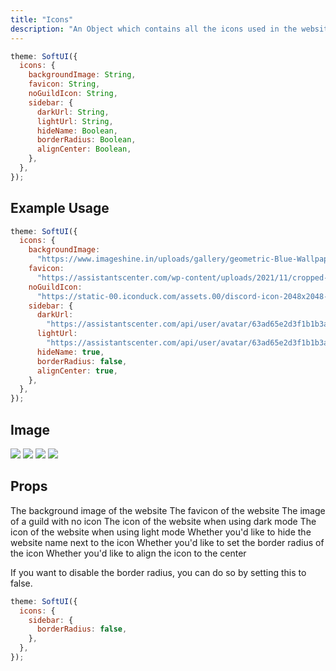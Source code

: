 ```yaml
---
title: "Icons"
description: "An Object which contains all the icons used in the website."
---
```


```js
theme: SoftUI({
  icons: {
    backgroundImage: String,
    favicon: String,
    noGuildIcon: String,
    sidebar: {
      darkUrl: String,
      lightUrl: String,
      hideName: Boolean,
      borderRadius: Boolean,
      alignCenter: Boolean,
    },
  },
});
```

## Example Usage

```js
theme: SoftUI({
  icons: {
    backgroundImage:
      "https://www.imageshine.in/uploads/gallery/geometric-Blue-Wallpaper-Free-Download.jpg",
    favicon:
      "https://assistantscenter.com/wp-content/uploads/2021/11/cropped-cropped-logov6.png",
    noGuildIcon:
      "https://static-00.iconduck.com/assets.00/discord-icon-2048x2048-nnt62s2u.png",
    sidebar: {
      darkUrl:
        "https://assistantscenter.com/api/user/avatar/63ad65e2d3f1b1b3acdff794",
      lightUrl:
        "https://assistantscenter.com/api/user/avatar/63ad65e2d3f1b1b3acdff794",
      hideName: true,
      borderRadius: false,
      alignCenter: true,
    },
  },
});
```

## Image

<Tabs>
    <Tab title="backgroundImage">
        <Frame type="glass" caption="backgroundImage">
            <img src="/images/content/backgroundImage.jpg" />
        </Frame>
    </Tab>
    <Tab title="favicon">
        <Frame type="glass" caption="favicon">
            <img src="/images/content/favicon.jpg" />
        </Frame>
    </Tab>
    <Tab title="noGuildIcon">
        <Frame type="glass" caption="noGuildIcon">
            <img src="/images/content/noGuildIcon.jpg" />
        </Frame>
    </Tab>
    <Tab title="sidebar">
        <Frame type="glass" caption="sidebar.darkUrl and sidebar.lightUrl">
            <img src="/images/content/sidebar.jpg" />
        </Frame>
    </Tab>
</Tabs>

## Props

<ResponseField name="backgroundImage" type="string" required>
  The background image of the website
</ResponseField>

<ResponseField name="favicon" type="string" required>
  The favicon of the website
</ResponseField>

<ResponseField name="noGuildIcon" type="string" required>
  The image of a guild with no icon
</ResponseField>

<ResponseField name="sidebar" type="Object" required>
  <Expandable title="properties" defaultOpen>
    <ResponseField name="darkUrl" type="string" required>
      The icon of the website when using dark mode
    </ResponseField>
    <ResponseField name="lightUrl" type="string" required>
      The icon of the website when using light mode
    </ResponseField>
    <ResponseField name="hideName" type="boolean" required>
      Whether you'd like to hide the website name next to the icon
    </ResponseField>
    <ResponseField name="borderRadius" type="boolean | number" required>
      Whether you'd like to set the border radius of the icon
    </ResponseField>
    <ResponseField name="alignCenter" type="boolean" required>
      Whether you'd like to align the icon to the center
    </ResponseField>
  </Expandable>
</ResponseField>

If you want to disable the border radius, you can do so by setting this to false.

```js
theme: SoftUI({
  icons: {
    sidebar: {
      borderRadius: false,
    },
  },
});
```
